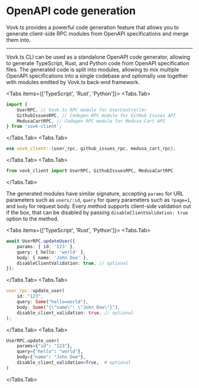 
# OpenAPI code generation

Vovk.ts provides a powerful code generation feature that allows you to generate client-side RPC modules from OpenAPI specifications and merge them into.

---

Vovk.ts CLI can be used as a standalone OpenAPI code generator, allowing to generate TypeScript, Rust, and Python code from OpenAPI specification files. The generated code is split into modules, allowing to mix multiple OpenAPI specifications into a single codebase and optionally use together with modules emitted by Vovk.ts back-end framework.

<Tabs items={['TypeScript', 'Rust', 'Python']}>
<Tabs.Tab>
```ts
import {
    UserRPC, // Vovk.ts RPC module for UserController
    GithubIssuesRPC, // Codegen RPC module for GitHub Issues API
    MedusaCartRPC, // Codegen RPC module for Medusa Cart API
} from 'vovk-client';
```
</Tabs.Tab>
<Tabs.Tab>

```rs
use vovk_client::{user_rpc, github_issues_rpc, medusa_cart_rpc};
```

</Tabs.Tab>
<Tabs.Tab>

```py
from vovk_client import UserRPC, GithubIssuesRPC, MedusaCartRPC
```

</Tabs.Tab>
</Tabs>

The generated modules have similar signature, accepting `params` for URL parameters such as `users/:id`, `query` for query parameters such as `?page=1`, and `body` for request body. Every method supports client-side validation out if the box, that can be disabled by passing `disableClientValidation: true` option to the method.

<Tabs items={['TypeScript', 'Rust', 'Python']}>
<Tabs.Tab>
```ts
await UserRPC.updateUser({
    params: { id: '123' },
    query: { hello: 'world' },
    body: { name: 'John Doe' },
    disableClientValidation: true, // optional
});
```
</Tabs.Tab>
<Tabs.Tab>
```rs
user_rpc::update_user(
    id: "123",
    query: Some("hello=world"),
    body: Some("{\"name\": \"John Doe\"}"),
    disable_client_validation: true, // optional
);
```
</Tabs.Tab>
<Tabs.Tab>
```py
UserRPC.update_user(
    params={"id": "123"},
    query={"hello": "world"},
    body={"name": "John Doe"},
    disable_client_validation=True,  # optional
)
```
</Tabs.Tab>
</Tabs>
